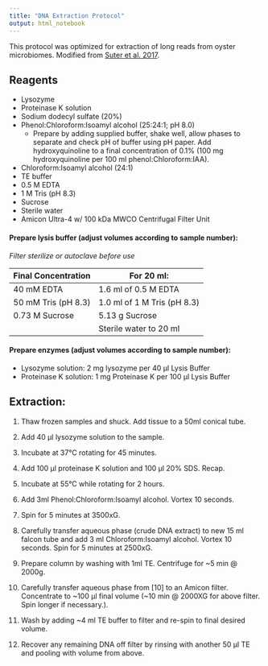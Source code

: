 ```yaml
---
title: "DNA Extraction Protocol"
output: html_notebook
---
```


This protocol was optimized for extraction of long reads from oyster microbiomes. Modified from [Suter et al. 2017](https://ami-journals.onlinelibrary.wiley.com/doi/10.1111/1462-2920.13997).

## Reagents
- Lysozyme 
- Proteinase K solution
- Sodium dodecyl sulfate (20%)
- Phenol:Chloroform:Isoamyl alcohol (25:24:1; pH 8.0)
  - Prepare by adding supplied buffer, shake well, allow phases to separate and check pH of buffer using pH paper.  Add hydroxyquinoline to a final concentration of 0.1% (100 mg hydroxyquinoline per 100 ml phenol:Chloroform:IAA).
- Chloroform:Isoamyl alcohol (24:1)
- TE buffer
- 0.5 M EDTA 
- 1 M Tris (pH 8.3)
- Sucrose
- Sterile water
- Amicon Ultra-4 w/ 100 kDa MWCO Centrifugal Filter Unit


#### Prepare lysis buffer (adjust volumes according to sample number):
<i>Filter sterilize or autoclave before use</i>

| Final Concentration      | For 20 ml: |
| ----------- | ----------- |
| 40 mM EDTA      | 1.6 ml of 0.5 M EDTA       |
| 50 mM Tris (pH 8.3)   | 1.0 ml of 1 M Tris (pH 8.3)        |
| 0.73 M Sucrose   | 5.13 g Sucrose        |
|    | Sterile water to 20 ml        |


#### Prepare enzymes (adjust volumes according to sample number):
- Lysozyme solution: 2 mg lysozyme per 40 µl Lysis Buffer
- Proteinase K solution: 1 mg Proteinase K per 100 µl Lysis Buffer

## Extraction:

1.	Thaw frozen samples and shuck. Add tissue to a 50ml conical tube.

2.	Add 40 µl lysozyme solution to the sample. 

3.	Incubate at 37°C rotating for 45 minutes.

4.	Add 100 µl proteinase K solution and 100 µl 20% SDS.  Recap.

5.	Incubate at 55°C while rotating for 2 hours.

6.	Add 3ml Phenol:Chloroform:Isoamyl alcohol.  Vortex 10 seconds.

7.	Spin for 5 minutes at 3500xG.

8.	Carefully transfer aqueous phase (crude DNA extract) to new 15 ml falcon tube and add 3 ml Chloroform:Isoamyl alcohol.  Vortex 10 seconds.  Spin for 5 minutes at 2500xG.

9. Prepare column by washing with 1ml TE. Centrifuge for ~5 min @ 2000g.

10.	Carefully transfer aqueous phase from [10] to an Amicon  filter.  Concentrate to ~100 µl final volume (~10 min @ 2000XG for above filter. Spin longer if necessary.).    

11.	Wash by adding ~4 ml TE buffer to filter and re-spin to final desired volume.

12. Recover any remaining DNA off filter by rinsing with another 50 μl TE and pooling with volume from above. 